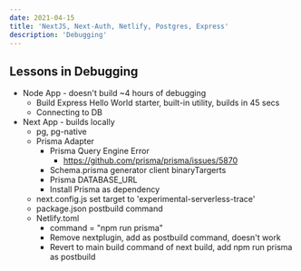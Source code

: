 ```yaml
---
date: 2021-04-15
title: 'NextJS, Next-Auth, Netlify, Postgres, Express'
description: 'Debugging'
---
```


## Lessons in Debugging

- Node App - doesn't build ~4 hours of debugging
  - Build Express Hello World starter, built-in utility, builds in 45 secs
  - Connecting to DB
- Next App - builds locally
  - pg, pg-native
  - Prisma Adapter
    - Prisma Query Engine Error
      - https://github.com/prisma/prisma/issues/5870
    - Schema.prisma generator client binaryTargerts
    - Prisma DATABASE_URL
    - Install Prisma as dependency
  - next.config.js set target to 'experimental-serverless-trace'
  - package.json postbuild command
  - Netlify.toml
    - command = "npm run prisma"
    - Remove nextplugin, add as postbuild command, doesn't work
    - Revert to main build command of next build, add npm run prisma as postbuild
